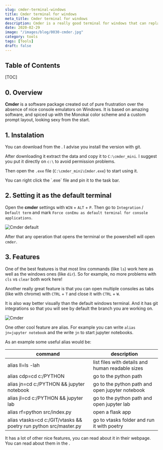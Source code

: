 ```yaml
---
slug: cmder-terminal-windows
title: Cmder terminal for windows
meta_title: Cmder terminal for windows
description: Cmder is a really good terminal for windows that can replace the default one.
date: 2020-02-29
image: "/images/blog/0030-cmder.jpg"
category: tools
tags: [Tools]
draft: false
---
```


## Table of Contents

[TOC]

## 0. Overview

**Cmder** is a software package created out of pure frustration over the absence of nice console emulators on Windows.
It is based on amazing software, and spiced up with the Monokai color scheme and a custom prompt layout, looking sexy from the start.

## 1. Instalation

You can download from the <FancyLink linkText="Cmder" url="https://cmder.app/"/>.
I advise you install the version with git.

After downloading it extract the data and copy it to `C:\cmder_mini`.
I suggest you put it directly on `c:\` to avoid permission problems.

Then open the `.exe` file (`C:\cmder_mini\Cmder.exe`) to start using it.

<Notice type="info">
  You can right click the `.exe` file and pin it to the task bar.
</Notice>

## 2. Setting it as the default terminal

Open the **cmder** settings with `WIN` + `ALT` + `P`.
Then go to `Integration` / `Default term` and mark `Force conEmu as default terminal for console applications`.

![Cmder default](../../images/posts/2020/0030-cmder_defualt.png)

After that any operation that opens the terminal or the powershell will open `cmder`.

## 3. Features

One of the best features is that most linx commands (like `ls`) work here as well as the windows ones (like `dir`).
So for example, no more problems with `cls` vs `clear` both work here!

Another really great feature is that you can open multiple consoles as tabs (like with chrome) with `CTRL` + `T` and close it with `CTRL` + `W`.

It is also way better visually than the default windows terminal.
And it has git integrations so that you will see by default the branch you are working on.

![Cmder](../../images/posts/2020/0030-cmder.png)

One other cool feature are alias.
For example you can write `alias jn=jupyter notebook` and the write `jn` to start jupyter notebooks.

As an example some useful alias would be:

| command                                                          | description                                      |
|------------------------------------------------------------------|--------------------------------------------------|
| alias ll=ls -lah                                                 | list files with details and human readable sizes |
| alias cdp=cd c:/PYTHON                                           | go to the python path                            |
| alias jn=cd c:/PYTHON && jupyter notebook                        | go to the python path and open jupyter notebook  |
| alias jl=cd c:/PYTHON && jupyter lab                             | go to the python path and open jupyter lab       |
| alias rf=python src/index.py                                     | open a flask app                                 |
| alias vtasks=cd c:/GIT/vtasks && poetry run python src/master.py | go to vtasks folder and run it with poetry       |

It has a lot of other nice features, you can read about it in their webpage.
You can read about them in the <FancyLink linkText="Cmder documentation" url="https://github.com/cmderdev/cmder" dark="true"/>.
